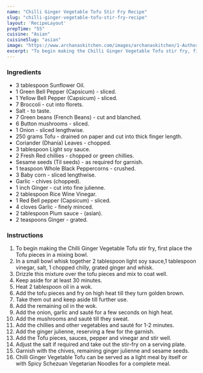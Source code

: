 ---
name: "Chilli Ginger Vegetable Tofu Stir Fry Recipe"
slug: "chilli-ginger-vegetable-tofu-stir-fry-recipe"
layout: 'RecipeLayout'
prepTime: "55"
cuisine: "Asian"
cuisineSlug: "asian"
image: "https://www.archanaskitchen.com/images/archanaskitchen/1-Author/Madhuli_Ajay/Chilli_Ginger_Vegetable_Tofu_stir_fry.jpg"
excerpt: "To begin making the Chilli Ginger Vegetable Tofu stir fry, first place the Tofu pieces in a mixing bowl"
---

### Ingredients

- 3 tablespoon Sunflower Oil.
- 1 Green Bell Pepper (Capsicum) - sliced.
- 1 Yellow Bell Pepper (Capsicum) - sliced.
- 7 Broccoli - cut into florets.
- Salt - to taste.
- 7 Green beans (French Beans) - cut and blanched.
- 6 Button mushrooms - sliced.
- 1 Onion - sliced lengthwise.
- 250 grams Tofu - drained on paper and cut into thick finger length.
- Coriander (Dhania) Leaves - chopped.
- 3 tablespoon Light soy sauce.
- 2 Fresh Red chillies - chopped or green chillies.
- Sesame seeds (Til seeds) - as required for garnish.
- 1 teaspoon Whole Black Peppercorns - crushed.
- 3 Baby corn - sliced lengthwise.
- Garlic - chives (chopped).
- 1 inch Ginger - cut into fine julienne.
- 2 tablespoon Rice Wine Vinegar.
- 1 Red Bell pepper (Capsicum) - sliced.
- 4 cloves Garlic - finely minced.
- 2 tablespoon Plum sauce - (asian).
- 2 teaspoons Ginger - grated.

### Instructions

1. To begin making the Chilli Ginger Vegetable Tofu stir fry, first place the Tofu pieces in a mixing bowl.
1. In a small bowl whisk together 2 tablespoon light soy sauce,1 tablespoon vinegar, salt, 1 chopped chilly, grated ginger and whisk.
1. Drizzle this mixture over the tofu pieces and mix to coat well.
1. Keep aside for at least 30 minutes.
1. Heat 2 tablespoon oil in a wok.
1. Add the tofu pieces and fry on high heat till they turn golden brown.
1. Take them out and keep aside till further use.
1. Add the remaining oil in the wok.
1. Add the onion, garlic and sauté for a few seconds on high heat.
1. Add the mushrooms and sauté till they sweat.
1. Add the chillies and other vegetables and sauté for 1-2 minutes.
1. Add the ginger julienne, reserving a few for the garnish.
1. Add the Tofu pieces, sauces, pepper and vinegar and stir well.
1. Adjust the salt if required and take out the stir-fry on a serving plate.
1. Garnish with the chives, remaining ginger julienne and sesame seeds.
1. Chilli Ginger Vegetable Tofu can be served as a light meal by itself or with Spicy Schezuan Vegetarian Noodles for a complete meal.
